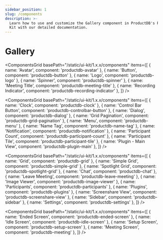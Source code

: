 ```yaml
---
sidebar_position: 1
slug: /components
description: >-
  Learn how to use and customize the Gallery component in ProductDB's React Native UI
  Kit with our detailed documentation.
---
```


# Gallery

<ComponentsGrid
  basePath="/static/ui-kit/1.x.x/components"
  items={[
    { name: 'Avatar', component: 'productdb-avatar' },
    { name: 'Button', component: 'productdb-button' },
    { name: 'Logo', component: 'productdb-logo' },
    { name: 'Spinner', component: 'productdb-spinner' },
    { name: 'Meeting Title', component: 'productdb-meeting-title' },
    { name: 'Recording Indicator', component: 'productdb-recording-indicator' },
  ]}
/>

<ComponentsGrid
  basePath="/static/ui-kit/1.x.x/components"
  items={[
    { name: 'Clock', component: 'productdb-clock' },
    { name: 'Control Bar Button', component: 'productdb-controlbar-button' },
    { name: 'Dialog', component: 'productdb-dialog' },
    { name: 'Grid Pagination', component: 'productdb-grid-pagination' },
    { name: 'Menu', component: 'productdb-menu' },
    { name: 'Name Tag', component: 'productdb-name-tag' },
    { name: 'Notification', component: 'productdb-notification' },
    { name: 'Participant Count', component: 'productdb-participant-count' },
    { name: 'Participant Tile', component: 'productdb-participant-tile' },
    { name: 'Plugin - Main View', component: 'productdb-plugin-main' },
  ]}
/>

<ComponentsGrid
  basePath="/static/ui-kit/1.x.x/components"
  items={[
    { name: 'Grid', component: 'productdb-grid' },
    { name: 'Simple Grid', component: 'productdb-simple-grid' },
    { name: 'Spotlight Grid', component: 'productdb-spotlight-grid' },
    { name: 'Chat', component: 'productdb-chat' },
    { name: 'Leave Meeting', component: 'productdb-leave-meeting' },
    { name: 'Image Viewer', component: 'productdb-image-viewer' },
    { name: 'Participants', component: 'productdb-participants' },
    { name: 'Plugins', component: 'productdb-plugins' },
    { name: 'Screenshare View', component: 'productdb-screenshare-view' },
    { name: 'Sidebar', component: 'productdb-sidebar' },
    { name: 'Settings', component: 'productdb-settings' },
  ]}
/>

<ComponentsGrid
  basePath="/static/ui-kit/1.x.x/components"
  items={[
    { name: 'Ended Screen', component: 'productdb-ended-screen' },
    { name: 'Idle Screen', component: 'productdb-idle-screen' },
    { name: 'Setup Screen', component: 'productdb-setup-screen' },
    { name: 'Meeting Screen', component: 'productdb-meeting' },
  ]}
/>

<head>
  <title>React Native UI Kit Gallery</title>
</head>

